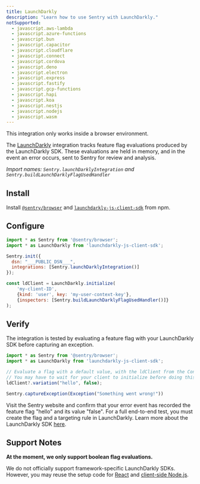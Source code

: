 ```yaml
---
title: LaunchDarkly
description: "Learn how to use Sentry with LaunchDarkly."
notSupported:
  - javascript.aws-lambda
  - javascript.azure-functions
  - javascript.bun
  - javascript.capacitor
  - javascript.cloudflare
  - javascript.connect
  - javascript.cordova
  - javascript.deno
  - javascript.electron
  - javascript.express
  - javascript.fastify
  - javascript.gcp-functions
  - javascript.hapi
  - javascript.koa
  - javascript.nestjs
  - javascript.nodejs
  - javascript.wasm
---
```


<PlatformContent includePath="feature-flags/prerelease-alert" />

<Alert level="info">

This integration only works inside a browser environment.

</Alert>

The [LaunchDarkly](https://launchdarkly.com/) integration tracks feature flag evaluations produced by the LaunchDarkly SDK. These evaluations are held in memory, and in the event an error occurs, sent to Sentry for review and analysis.

_Import names: `Sentry.launchDarklyIntegration` and `Sentry.buildLaunchDarklyFlagUsedHandler`_

## Install

Install [`@sentry/browser`](https://www.npmjs.com/package/@sentry/browser) and [`launchdarkly-js-client-sdk`](https://www.npmjs.com/package/launchdarkly-js-client-sdk) from npm.

## Configure

```JavaScript
import * as Sentry from '@sentry/browser';
import * as LaunchDarkly from 'launchdarkly-js-client-sdk';

Sentry.init({
  dsn: "___PUBLIC_DSN___",
  integrations: [Sentry.launchDarklyIntegration()]
});

const ldClient = LaunchDarkly.initialize(
    'my-client-ID',
    {kind: 'user', key: 'my-user-context-key'},
    {inspectors: [Sentry.buildLaunchDarklyFlagUsedHandler()]}
);
```

## Verify

The integration is tested by evaluating a feature flag with your LaunchDarkly SDK before capturing an exception.

```JavaScript
import * as Sentry from '@sentry/browser';
import * as LaunchDarkly from 'launchdarkly-js-client-sdk';

// Evaluate a flag with a default value, with the ldClient from the Configure step.
// You may have to wait for your client to initialize before doing this.
ldClient?.variation("hello", false);

Sentry.captureException(Exception("Something went wrong!"))
```

Visit the Sentry website and confirm that your error event has recorded the feature flag "hello" and its value "false". For a full end-to-end test, you must create the flag and a targeting rule in LaunchDarkly.
Learn more about the LaunchDarkly SDK [here](https://docs.launchdarkly.com/sdk/client-side/javascript).

## Support Notes
**At the moment, we only support boolean flag evaluations.**

We do not officially support framework-specific LaunchDarkly SDKs. However, you may reuse the setup code for [React](https://www.npmjs.com/package/launchdarkly-react-client-sdk) and [client-side Node.js](https://www.npmjs.com/package/launchdarkly-node-client-sdk).

<PlatformContent includePath="feature-flags/next-steps" />
